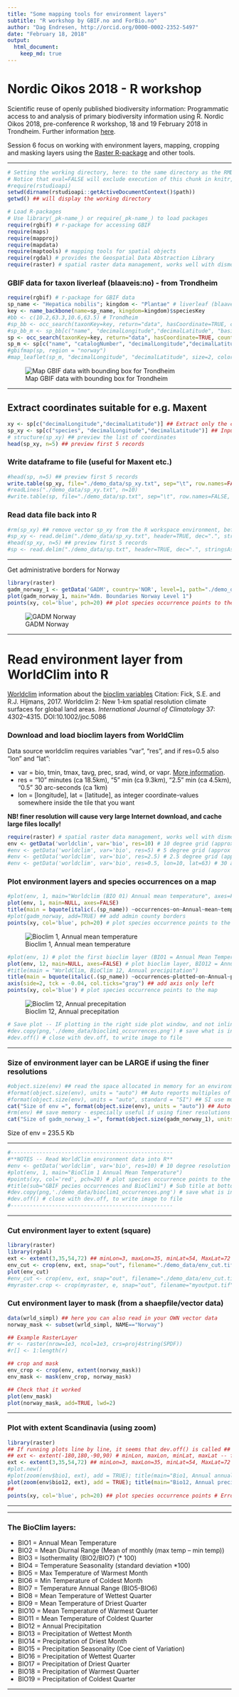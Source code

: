 ```yaml
---
title: "Some mapping tools for environment layers"
subtitle: "R workshop by GBIF.no and ForBio.no"
author: "Dag Endresen, http://orcid.org/0000-0002-2352-5497"
date: "February 18, 2018"
output:
  html_document:
    keep_md: true
---
```


# Nordic Oikos 2018 - R workshop

Scientific reuse of openly published biodiversity information: Programmatic access to and analysis of primary biodiversity information using R. Nordic Oikos 2018, pre-conference R workshop, 18 and 19 February 2018 in Trondheim. Further information [here](http://www.gbif.no/events/2018/Nordic-Oikos-2018-R-workshop.html).

Session 6 focus on working with environment layers, mapping, cropping and masking layers using the [Raster R-package](https://cran.r-project.org/web/packages/raster/index.html) and other tools.

***

```r
# Setting the working directory, here: to the same directory as the RMD-script
# Notice that eval=FALSE will exclude execution of this chunk in knitr, but enable manual execution in RStudio
#require(rstudioapi)
setwd(dirname(rstudioapi::getActiveDocumentContext()$path))
getwd() ## will display the working directory
```

```r
# Load R-packages
# Use library(_pk-name_) or require(_pk-name_) to load packages
require(rgbif) # r-package for accessing GBIF
require(maps)
require(mapproj)
require(mapdata)
require(maptools) # mapping tools for spatial objects
require(rgdal) # provides the Geospatial Data Abstraction Library
require(raster) # spatial raster data management, works well with dismo
```


### GBIF data for taxon liverleaf (blaaveis:no) - from Trondheim
```r
require(rgbif) # r-package for GBIF data
sp_name <- "Hepatica nobilis"; kingdom <- "Plantae" # liverleaf (blaaveis:no), taxonKey=5371699
key <- name_backbone(name=sp_name, kingdom=kingdom)$speciesKey
#bb <- c(10.2,63.3,10.6,63.5) # Trondheim
#sp_bb <- occ_search(taxonKey=key, return="data", hasCoordinate=TRUE, country="NO", geometry=bb, limit=100)
#sp_bb_m <- sp_bb[c("name", "decimalLongitude","decimalLatitude", "basisOfRecord", "year", "municipality", "taxonKey")] ## Subset columns
sp <- occ_search(taxonKey=key, return="data", hasCoordinate=TRUE, country="NO", limit=100)
sp_m <- sp[c("name", "catalogNumber", "decimalLongitude","decimalLatitude", "basisOfRecord", "year", "municipality", "taxonKey", "occurrenceID")] ## Subset columns
#gbifmap(sp, region = "norway")
#map_leaflet(sp_m, "decimalLongitude", "decimalLatitude", size=2, color="blue")
```
![Map GBIF data with bounding box for Trondheim](demo_data/map_trondheim.png "Leaflet map, Trondheim")

***

## Extract coordinates suitable for e.g. Maxent
```r
xy <- sp[c("decimalLongitude","decimalLatitude")] ## Extract only the coordinates
sp_xy <- sp[c("species", "decimalLongitude","decimalLatitude")] ## Input format for Maxent
# structure(sp_xy) ## preview the list of coordinates
head(sp_xy, n=5) ## preview first 5 records
```

### Write dataframe to file (useful for Maxent etc.)
```r
#head(sp, n=5) ## preview first 5 records
write.table(sp_xy, file="./demo_data/sp_xy.txt", sep="\t", row.names=FALSE, qmethod="double") ## for Maxent
#readLines("./demo_data/sp_xy.txt", n=10)
#write.table(sp, file="./demo_data/sp.txt", sep="\t", row.names=FALSE, qmethod="double") ## dataframe
```

### Read data file back into R
```r
#rm(sp_xy) ## remove vector sp_xy from the R workspace environment, before re-loading
#sp_xy <- read.delim("./demo_data/sp_xy.txt", header=TRUE, dec=".", stringsAsFactors=FALSE)
#head(sp_xy, n=5) ## preview first 5 records
#sp <- read.delim("./demo_data/sp.txt", header=TRUE, dec=".", stringsAsFactors=FALSE) ## dataframe
```

***

Get administrative borders for Norway
```r
library(raster)
gadm_norway_1 <- getData('GADM', country='NOR', level=1, path="./demo_data") ## level 0,1,2,...
plot(gadm_norway_1, main="Adm. Boundaries Norway Level 1")
points(xy, col='blue', pch=20) ## plot species occurrence points to the map (smaller dots)
```
![GADM Norway](demo_data/gadm_norway_sp.png "GADM admin borders for Norway")



***

# Read environment layer from WorldClim into R
[Worldclim](http://worldclim.org/) information about the [bioclim variables](http://worldclim.org/bioclim)
Citation: Fick, S.E. and R.J. Hijmans, 2017. Worldclim 2: New 1-km spatial resolution climate surfaces for global land areas. *International Journal of Climatology* 37: 4302–4315. DOI:10.1002/joc.5086

### Download and load bioclim layers from WorldClim
Data source worldclim requires variables "var", "res", and if res=0.5 also "lon" and "lat":

 * var = bio, tmin, tmax, tavg, prec, srad, wind, or vapr. [More information](http://worldclim.org/version2).
 * res = "10" minutes (ca 18.5km), "5" min (ca 9.3km), "2.5" min (ca 4.5km), "0.5" 30 arc-seconds (ca 1km)
 * lon = [longitude], lat = [latitude], as integer coordinate-values somewhere inside the tile that you want

**NB! finer resolution will cause very large Internet download, and cache large files locally!**

```r
require(raster) # spatial raster data management, works well with dismo
env <- getData('worldclim', var='bio', res=10) # 10 degree grid (approx 18.5 km, 342 km2 at equator) 85 MByte
#env <- getData('worldclim', var='bio', res=5) # 5 degree grid (approx 9.3 km, 86 km2) 296 MByte
#env <- getData('worldclim', var='bio', res=2.5) # 2.5 degree grid (approx 4.5 km, 20 km2) 1.3 GByte
#env <- getData('worldclim', var='bio', res=0.5, lon=10, lat=63) # 30 arc-second grid (approx 1 km)
```

### Plot environment layers and species occurrences on a map

```r
#plot(env, 1, main="Worldclim (BIO 01) Annual mean temperature", axes=FALSE)
plot(env, 1, main=NULL, axes=FALSE)
title(main = bquote(italic(.(sp_name)) ~occurrences~on~Annual~mean~temperature~'(dCx10)'))
#plot(gadm_norway, add=TRUE) ## add admin county borders
points(xy, col='blue', pch=20) # plot species occurrence points to the map (smaller dots)
```
![Bioclim 1, Annual mean temperature](demo_data/bioclim_1_sp.png "Bioclim 01")

```r
#plot(env, 1) # plot the first bioclim layer (BIO1 = Annual Mean Temperature)
plot(env, 12, main=NULL, axes=FALSE) # plot bioclim layer, BIO12 = Annual Precipitation
#title(main = "WorldClim, BioClim 12, Annual precipitation")
title(main = bquote(italic(.(sp_name)) ~occurrences~plotted~on~Annual~precipitation~'(mm)'))
axis(side=2, tck = -0.04, col.ticks="gray") ## add axis only left
points(xy, col='blue') # plot species occurrence points to the map
```
![Bioclim 12, Annual precepitation](demo_data/bioclim_12_sp.png "Bioclim 12")

```r
# Save plot -- IF plotting in the right side plot window, and not inline in the R Markup notebook
#dev.copy(png,'./demo_data/bioclim1_occurrences.png') # save what is in the plot window
#dev.off() # close with dev.off, to write image to file
```

***
### Size of environment layer can be LARGE if using the finer resolutions

```r
#object.size(env) ## read the space allocated in memory for an environment variable
#format(object.size(env), units = "auto") ## Auto reports multiples of 1024
#format(object.size(env), units = "auto", standard = "SI") ## SI use multiples of 1000
cat("Size of env =", format(object.size(env), units = "auto")) ## Auto reports multiples of 1024
#rm(env) ## save memory - especially useful if using finer resolutions
cat("Size of gadm_norway_1 =", format(object.size(gadm_norway_1), units = "auto"))
```

Size of env = 235.5 Kb

***

```r
#---------------------------------------------------
#**NOTES -- Read WorldClim environment data into R**
#env <- getData('worldclim', var='bio', res=10) # 10 degree resolution (approx 18 km)
#plot(env, 1, main="BioClim 1 Annual Mean Temperature")
#points(xy, col='red', pch=20) # plot species occurrence points to the map (smaller dots)
#title(sub="GBIF pecies occurrences and BioClim1") # Sub title at bottom
#dev.copy(png,'./demo_data/bioclim1_occurrences.png') # save what is in the plot window
#dev.off() # close with dev.off, to write image to file
#---------------------------------------------------
```

***

### Cut environment layer to extent (square)
```r
library(raster)
library(rgdal)
ext <- extent(3,35,54,72) ## minLon=3, maxLon=35, minLat=54, MaxLat=72 for Scandinavia
env_cut <- crop(env, ext, snap="out", filename="./demo_data/env_cut.tif") ## square output
plot(env_cut)
#env_cut <- crop(env, ext, snap="out", filename="./demo_data/env_cut.tif") ## square output
#myraster.crop <- crop(myraster, e, snap="out", filename="myoutput.tif") ## square output
```

### Cut environment layer to mask (from a shaepfile/vector data)
```r
data(wrld_simpl) ## here you can also read in your OWN vector data
norway_mask <- subset(wrld_simpl, NAME=="Norway")

## Example RasterLayer
#r <- raster(nrow=1e3, ncol=1e3, crs=proj4string(SPDF))
#r[] <- 1:length(r)

## crop and mask
env_crop <- crop(env, extent(norway_mask))
env_mask <- mask(env_crop, norway_mask)

## Check that it worked
plot(env_mask)
plot(norway_mask, add=TRUE, lwd=2)
```

***

### Plot with extent Scandinavia (using zoom)
```r
library(raster)
## If running plots line by line, it seems that dev.off() is called ## Error msg: plot.new not called yet
## ext <- extent(-180,180,-90,90) # minLon, maxLon, minLat, maxLat -- for world map
ext <- extent(3,35,54,72) ## minLon=3, maxLon=35, minLat=54, MaxLat=72 for Scandinavia
#plot.new()
#plot(zoom(env$bio1, ext), add = TRUE); title(main="Bio1, Annual annual temperature")
plot(zoom(env$bio12, ext), add = TRUE); title(main="Bio12, Annual precipitation") 
##
points(xy, col='blue', pch=20) ## plot species occurrence points # Error msg: plot.new not called yet
```


***

***

### The BioClim layers:

 * BIO1 = Annual Mean Temperature
 * BIO2 = Mean Diurnal Range (Mean of monthly (max temp – min temp)) 
 * BIO3 = Isothermality (BIO2/BIO7) (* 100)
 * BIO4 = Temperature Seasonality (standard deviation *100)
 * BIO5 = Max Temperature of Warmest Month
 * BIO6 = Min Temperature of Coldest Month
 * BIO7 = Temperature Annual Range (BIO5-BIO6)
 * BIO8 = Mean Temperature of Wettest Quarter
 * BIO9 = Mean Temperature of Driest Quarter
 * BIO10 = Mean Temperature of Warmest Quarter 
 * BIO11 = Mean Temperature of Coldest Quarter 
 * BIO12 = Annual Precipitation
 * BIO13 = Precipitation of Wettest Month
 * BIO14 = Precipitation of Driest Month
 * BIO15 = Precipitation Seasonality (Coe cient of Variation) 
 * BIO16 = Precipitation of Wettest Quarter
 * BIO17 = Precipitation of Driest Quarter
 * BIO18 = Precipitation of Warmest Quarter
 * BIO19 = Precipitation of Coldest Quarter

***


